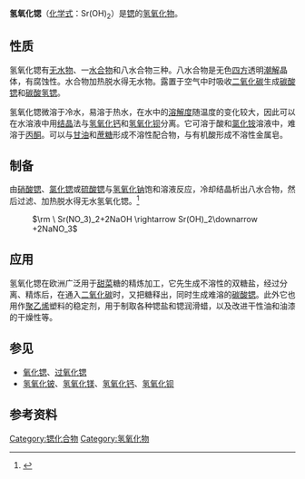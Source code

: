 {{Chembox
| Name = 氢氧化锶
| NameEn = Strontium hydroxide
| ImageFile =Sr(OH)2.png
| Section1 = {{Chembox Identifiers
| CASNo = 18480-07-4
| CASNo_Ref = {{cascite|correct|CAS}}
| CASNo_Comment = 无水
| CASNo1 = 1311-10-0
| CASNo1_Comment =  八水
| CASNo1_Ref = {{cascite|correct|CAS}}
|  ChemSpiderID_Ref  = {{chemspidercite|correct|chemspider}}|  ChemSpiderID  =  79094
|  InChI  =  1/2H2O.Sr/h2*1H2;/q;;+2/p-2
|  InChIKey  =  UUCCCPNEFXQJEL-NUQVWONBAP
|  ChEBI_Ref  = {{ebicite|correct|EBI}}|  ChEBI  =  35105
|  SMILES  =  [Sr+2].[OH-].[OH-]
|  StdInChI_Ref  = {{stdinchicite|correct|chemspider}}|  StdInChI  =  1S/2H2O.Sr/h2*1H2;/q;;+2/p-2
|  StdInChIKey_Ref  = {{stdinchicite|correct|chemspider}}|  StdInChIKey  =  UUCCCPNEFXQJEL-UHFFFAOYSA-L
|  PubChem  =  87672
|  EINECS  =  242-367-1
|  Gmelin  =  847042
}}
| Section2 = {{Chembox Properties
| Formula = Sr(OH)<sub>2</sub>
| MolarMass = 无水：121.63 g mol<sup>−1</sup><br/>一水：139.65 g mol<sup>−1</sup><br/>八水：265.76
| Appearance = 无色[[潮解|潮解]]晶体
| Density = 3.625 g/cm<sup>3</sup> (无水) <br>1.90 g/cm<sup>3</sup> (八水)
| Solubility = 0.41 g/100 mL (0°C) <br> 1.77 g/100 mL (20°C) <br> 21.83 g/100 mL (100°C)<ref>Pradyot Patnaik. ''Handbook of Inorganic Chemicals''. McGraw-Hill, 2002, ISBN 0070494398</ref>
| SolubleOther = 难溶于[[丙酮|丙酮]]，<br />可溶于水、酸和[[氯化铵|氯化铵]]溶液
| MeltingPt = 375 °C (无水)
| BoilingPt = 710 °C 分解 (无水)
| pKb=0.3 (第一个 OH−), 0.83 (第二个 OH−) <ref>{{cite web|url=http://www.periodensystem-online.de/index.php?show=list&id=acid&prop=pKb-Werte&sel=oz&el=92|title=Sortierte Liste: pKb-Werte,  nach Ordnungszahl sortiert. – Das Periodensystem online|publisher=|accessdate=2019-01-15|archive-date=2018-11-16|archive-url=https://web.archive.org/web/20181116050427/http://www.periodensystem-online.de/index.php?show=list&id=acid&prop=pKb-Werte&sel=oz&el=92|dead-url=yes}}</ref> }}
| Section3 = {{Chembox Structure
| Coordination =
| CrystalStruct = 四方 (八水合物)
  }}
| Section7 = {{Chembox Hazards
| ExternalMSDS =
| EUIndex =
| RPhrases = {{R22}}, {{R36}}, {{R37}}, {{R38}}
| SPhrases =
| FlashPt = 不可燃
  }}
| Section8 = {{Chembox Related
| OtherAnions =
  }}
}}

'''氢氧化锶'''（[[化学式|化学式]]：Sr(OH)<sub>2</sub>）是[[锶|锶]]的[[氢氧化物|氢氧化物]]。

== 性质 ==

氢氧化锶有[[无水物|无水物]]、一[[水合物|水合物]]和八水合物三种。八水合物是无色[[四方晶系|四方]]透明[[潮解|潮解]]晶体，有腐蚀性。水合物加热脱水得无水物。露置于空气中时吸收[[二氧化碳|二氧化碳]]生成[[碳酸锶|碳酸锶]]和[[碳酸氢锶|碳酸氢锶]]。

氢氧化锶微溶于冷水，易溶于热水，在水中的[[溶解度|溶解度]]随温度的变化较大，因此可以在水溶液中用[[结晶|结晶]]法与[[氢氧化钙|氢氧化钙]]和[[氢氧化钡|氢氧化钡]]分离。它可溶于酸和[[氯化铵|氯化铵]]溶液中，难溶于[[丙酮|丙酮]]。可以与[[甘油|甘油]]和[[蔗糖|蔗糖]]形成不溶性配合物，与有机酸形成不溶性金属皂。

== 制备 ==

由[[硝酸锶|硝酸锶]]、[[氯化锶|氯化锶]]或[[硫酸锶|硫酸锶]]与[[氢氧化钠|氢氧化钠]]饱和溶液反应，冷却结晶析出八水合物，然后过滤、加热脱水得无水氢氧化锶。<ref>{{cite book en
  | last = Brauer
  | first = Georg
  | authorlink =
  | coauthors =
  | title = Handbook Of Preparative Inorganic Chemistry
  | publisher = Academic Press
  | year = 1963
  | url =https://archive.org/details/handbookpreparat00brau
  | doi =
  | id =
  | page = [https://archive.org/details/handbookpreparat00brau/page/n959 935] }}</ref>

: <math>\rm \ Sr(NO_3)_2+2NaOH \rightarrow Sr(OH)_2\downarrow +2NaNO_3</math>

== 应用 ==

氢氧化锶在欧洲广泛用于[[甜菜|甜菜]]糖的精炼加工，它先生成不溶性的双糖盐，经过分离、精炼后，在通入[[二氧化碳|二氧化碳]]时，又把糖释出，同时生成难溶的[[碳酸锶|碳酸锶]]。此外它也用作[[聚乙烯|聚乙烯]]塑料的稳定剂，用于制取各种锶盐和锶润滑蜡，以及改进干性油和油漆的干燥性等。

== 参见 ==

* [[氧化锶|氧化锶]]、[[过氧化锶|过氧化锶]]
* [[氢氧化铍|氢氧化铍]]、[[氢氧化镁|氢氧化镁]]、[[氢氧化钙|氢氧化钙]]、[[氢氧化钡|氢氧化钡]]

== 参考资料 ==
{{reflist}}
{{鍶化合物}}
{{氢氧化物}}

{{Authority control}}
[[Category:锶化合物|Category:锶化合物]]
[[Category:氢氧化物|Category:氢氧化物]]